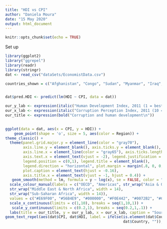 ---
title: "HDI vs CPI"
author: "Daniela Moura"
date: "15 May 2020"
output: html_document
---

```{r setup, include=FALSE}
knitr::opts_chunk$set(echo = TRUE)
```



Set up
```{r}
library(ggplot2)
library("ggrepel")
library(readr)
library(stringr)
dat <- read_csv("dataSets/EconomistData.csv")
```


```{r}
countries_shown = c("Afghanistan", "Congo", "Sudan", "Myanmar", "Iraq", "India", "Venezuela", "Russia", "Argentina", "Greece", "Brazil", "Greece", "Italy", "Spain", "France", "US", "Germany", "Norway", "New Zealand", "Singapore", "Japan", "Britain", "Barbados", "Botswana", "Cape Verde", "Buthan", "Rwanda", "South Africa", "China")


dat$pred.HDI <- predict(lm(HDI ~ CPI, data = dat))

our_y_lab <- expression(italic("Human Development Index, 2011 (1 = best)"))
our_x_lab <- expression(italic("Corruption Perception Index, 2011 (10 = best)"))
our_title <- expression(bold("Corruption and human development\n"))
                      

ggplot(data = dat, aes(x = CPI, y = HDI)) + 
    geom_point(shape = 'o', size = 5, aes(color = Region)) + 
theme_classic() +
  theme(panel.grid.major.y = element_line(color = "gray70"), 
        axis.line.y = element_blank(), axis.ticks.y = element_blank(), 
        axis.line.x = element_line(color = "gray65"), axis.ticks.length.x = unit(-.12, "cm"),
        axis.text.x = element_text(vjust = -2), legend.justification = c(0,0.2), 
        legend.position = c(0,1), legend.title = element_blank(),
        legend.direction = "horizontal", plot.margin = margin(.8, 0, 0, .2, "cm"),
        plot.caption = element_text(hjust = -0.16), 
        axis.title.x = element_text(vjust = -1, hjust = 0.4)) +
   geom_smooth(method = lm, formula = y ~ log(x), se = FALSE, color = "red", fullrange = TRUE) + guides(colour = guide_legend(nrow = 1)) +
  scale_colour_manual(labels = c("OECD", "Americas", str_wrap("Asia & Oceania", width = 10),  str_wrap("Central & Western Europe", width = 16), 
  str_wrap("Middle East & North Africa", width = 14),
  str_wrap("Sub-Saharan Africa", width = 14)), 
  values = c("#E69F00", "#56B4E9", "#000000", "#F0E442", "#0072B2", "#CC79A7")) +
  scale_x_continuous(limits = c(1,10), breaks = seq(1,10,1)) +
   scale_y_continuous(limits = c(0.2,1), breaks = seq(0.2,1,.1)) + 
  labs(title = our_title, y = our_y_lab, x = our_x_lab, caption = "Sources: Transparency International; UN Human Development Report") + 
geom_text_repel(aes(dat$CPI, dat$HDI, label = ifelse(is.element(dat$Country, countries_shown), 
                                                     dat$Country, "")), size = 4)

```



